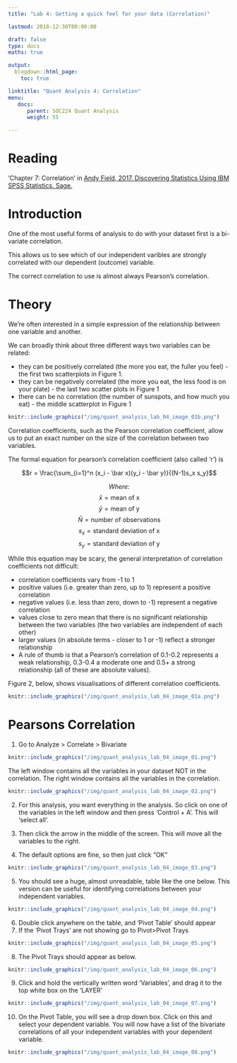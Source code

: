 ```yaml
---
title: "Lab 4: Getting a quick feel for your data (Correlation)"

lastmod: 2018-12-30T00:00:00

draft: false
type: docs
maths: true	

output:
  blogdown::html_page:
    toc: true

linktitle: "Quant Analysis 4: Correlation"
menu:
   docs:
      parent: SOC224 Quant Analysis
      weight: 55

---
```

<style> img { padding:1px; border:1px solid #021a40; } </style>

# Reading
'Chapter 7: Correlation' in [Andy Field, 2017. Discovering Statistics Using IBM SPSS Statistics. Sage.](https://www.amazon.com/Discovering-Statistics-Using-IBM-SPSS/dp/1446249182)

# Introduction
One of the most useful forms of analysis to do with your dataset first is a bi-variate correlation.

This allows us to see which of our independent varibles are strongly correlated with our dependent (outcome) variable. 

The correct correlation to use is almost always Pearson's correlation. 

# Theory

We're often interested in a simple expression of the relationship between one variable and another. 

We can broadly think about three different ways two variables can be related:

* they can be positively correlated (the more you eat, the fuller you feel) - the first two scatterplots in Figure 1.
* they can be negatively correlated (the more you eat, the less food is on your plate) - the last two scatter plots in Figure 1 
* there can be no correlation (the number of sunspots, and how much you eat) - the middle scatterplot in Figure 1

```r
knitr::include_graphics("/img/quant_analysis_lab_04_image_01b.png")
```

Correlation coefficients, such as the Pearson correlation coefficient, allow us to put an exact number on the size of the correlation between two variables. 

The formal equation for pearson's correlation coefficient (also called 'r') is

$$r = \frac{\sum_{i=1}^n (x_i - \bar x)(y_i - \bar y)}{(N-1)s_x s_y}$$

$$ Where:  $$
$$ \bar x = \text{mean of x} $$
$$ \bar y = \text{mean of y} $$
$$ \bar N = \text{number of observations} $$
$$ s_x = \text{standard deviation of x} $$
$$ s_y = \text{standard deviation of y} $$

While this equation may be scary, the general interpretation of correlation coefficients not difficult:

* correlation coefficients vary from -1 to 1
* positive values (i.e. greater than zero, up to 1) represent a positive correlation
* negative values (i.e. less than zero, down to -1) represent a negative correlation
* values close to zero mean that there is no significant relationship between the two variables (the two variables are independent of each other)
* larger values (in absolute terms - closer to 1 or -1) reflect a stronger relationship
* A rule of thumb is that a Pearson's correlation of 0.1-0.2 represents a weak relationship, 0.3-0.4 a moderate one and 0.5+ a strong relationship (all of these are absolute values).

Figure 2, below, shows visualisations of different correlation coefficients.

```r
knitr::include_graphics("/img/quant_analysis_lab_04_image_01a.png")
```




# Pearsons Correlation

1)  Go to Analyze > Correlate > Bivariate

```r
knitr::include_graphics("/img/quant_analysis_lab_04_image_01.png")
```

The left window contains all the variables in your dataset NOT in the correlation. The right window contains all the variables in the correlation.

```r
knitr::include_graphics("/img/quant_analysis_lab_04_image_02.png")
```

2)  For this analysis, you want everything in the analysis. So click on one of the variables in the left window and then press 'Control + A'. This will 'select all'.

3)  Then click the arrow in the middle of the screen. This will move all the variables to the right.

4)  The default options are fine, so then just click "OK"

```r
knitr::include_graphics("/img/quant_analysis_lab_04_image_03.png")
```

5)  You should see a huge, almost unreadable, table like the one below. This version can be useful for identifying correlations between your independent variables.

```r
knitr::include_graphics("/img/quant_analysis_lab_04_image_04.png")
```

6)  Double click anywhere on the table, and 'Pivot Table' should appear
7)  If the 'Pivot Trays' are not showing go to Pivot>Pivot Trays

```r
knitr::include_graphics("/img/quant_analysis_lab_04_image_05.png")
```

8)  The Pivot Trays should appear as below. 

```r
knitr::include_graphics("/img/quant_analysis_lab_04_image_06.png")
```

9)  Click and hold the vertically written word 'Variables', and drag it to the top white box on the 'LAYER'

```r
knitr::include_graphics("/img/quant_analysis_lab_04_image_07.png")
```

10) On the Pivot Table, you will see a drop down box. Click on this and select your dependent variable. You will now have a list of the bivariate correlations of all your independent variables with your dependent variable.

```r
knitr::include_graphics("/img/quant_analysis_lab_04_image_08.png")
```


